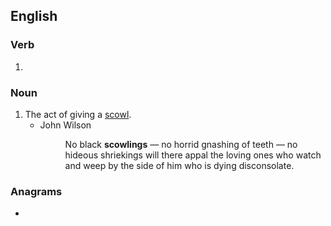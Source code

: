==English==

===Verb===
{{head|en|present participle}}

# {{present participle of|scowl|lang=en|nocat=1}}

===Noun===
{{en-noun}}

# The act of giving a [[scowl]].
#* John Wilson
#*: No black '''scowlings''' — no horrid gnashing of teeth — no hideous shriekings will there appal the loving ones who watch and weep by the side of him who is dying disconsolate.

===Anagrams===
* {{l|en|cowlings}}
